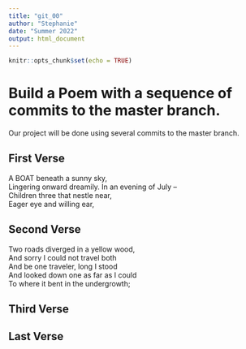 ```yaml
---
title: "git_00"
author: "Stephanie"
date: "Summer 2022"
output: html_document
---
```


```r
knitr::opts_chunk$set(echo = TRUE)
```
# Build a Poem with a sequence of commits to the master branch.
Our project will be done using several commits to the master branch.
<!-- Do not modify or change any text in "!--" bracketed areas such as this --- these are instructions to
you, if you change any of this the git program will notice it and compromise your git merging strategy !-->

## First Verse 
<!--Put the first five lines of a poem by Lewis Carrol in this section!-->
A BOAT beneath a sunny sky,  
Lingering onward dreamily. 
In an evening of July --  
Children three that nestle near,  
Eager eye and willing ear,   

## Second Verse
<!--Put the first five lines of a poem by Robert Frost here!-->
Two roads diverged in a yellow wood,  
And sorry I could not travel both  
And be one traveler, long I stood     
And looked down one as far as I could   
To where it bent in the undergrowth;     


## Third Verse
<!--Put the first two verses of The Walrus and the Carpenter here!-->

## Last Verse
<!--Put a short poem of your choice 8-20 lines,here!-->
